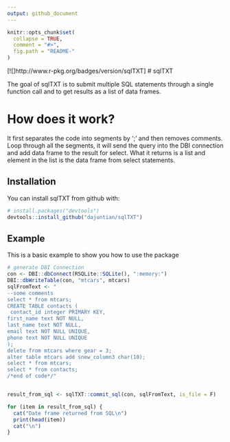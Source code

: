 ```yaml
---
output: github_document
---
```


<!-- README.md is generated from README.Rmd. Please edit that file -->

```r
knitr::opts_chunk$set(
  collapse = TRUE,
  comment = "#>",
  fig.path = "README-"
)
```
[![]http://www.r-pkg.org/badges/version/sqlTXT]
# sqlTXT

The goal of sqlTXT is to submit multiple SQL statements through a single function call and to get results as a list of data frames.

# How does it work? 

It first separates the code into segments by ';' and then removes comments.
Loop through all the segments, it will send the query into the DBI connection and add data frame to the result for select. 
What it returns is a list and element in the list is the data frame from select statements.

## Installation

You can install sqlTXT from github with:

```r
# install.packages("devtools")
devtools::install_github("dajuntian/sqlTXT")
```

## Example

This is a basic example to show you how to use the package

```r
# generate DBI Connection
con <- DBI::dbConnect(RSQLite::SQLite(), ":memory:")
DBI::dbWriteTable(con, "mtcars", mtcars)
sqlFromText <- "
--some comments
select * from mtcars;
CREATE TABLE contacts (
 contact_id integer PRIMARY KEY,
first_name text NOT NULL,
last_name text NOT NULL,
email text NOT NULL UNIQUE,
phone text NOT NULL UNIQUE
);
delete from mtcars where gear = 3;
alter table mtcars add snew_column3 char(10);
select * from mtcars;
select * from contacts;
/*end of code*/"


result_from_sql <- sqlTXT::commit_sql(con, sqlFromText, is_file = F)

for (item in result_from_sql) {
  cat("Date frame returned from SQL\n")
  print(head(item))
  cat("\n")
}
```
